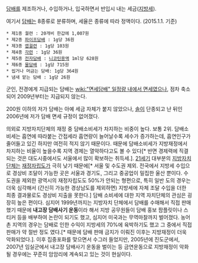 [[담배]]를 제조하거나, 수입하거나, 입국하면서 반입시 내는 세금([[지방세]]).

여기서 [[담배]]는 8종류로 분류하며, 세율은 종류에 따라 정액이다. (2015.1.1. 기준)
 * 제1종 궐련 : 20개비 한갑에 1,007원
 * 제2종 [[파이프 담배|파이프담배]] : 1g당 36원
 * 제3종 [[시가|엽궐련]] : 1g당 103원
 * 제4종 [[롤링 타바코|각련]] : 1g당 36원
 * 제5종 [[전자담배]] : [[니코틴]]용액 1ml당 628원
 * 제6종 [[물담배]] : 1g당 715원
 * 씹거나 머금는 담배: 1g당 364원
 * 냄새 맡는 담배 : 1g당 26원

군인, 전경에게 지급되는 담배는 [[wiki:"면세담배" 일정량 내에서 면세]]였으나, 점차 축소되어 2009년부터는 지급되지 않는다.

200원 이하의 저가 담배는 아예 세금 자체가 붙지 않았으나, [[솔]]이 단종되고 난 뒤인 2006년에 저가 담배 면세 규정이 없어졌다.

의외로 지방자치단체의 재정 중 담배소비세가 차지하는 비중이 높다. 보통 2위. 담배소비세는 흡연에 따라붙는 간접세라 흡연량이 늘어날수록 세수가 증가하는데, 흡연인구가 줄어들고 있긴 하지만 여전히 적지 않기 때문이다. 때문에 담배소비세가 지방재정에서 차지하는 비율이 높을수록 지역 경제는 열악하다고도 볼 수 있다[* 반면 경제력에 직결되는 것은 대도시중에서도 서울에서 많이 확보하는 취득세.]. [[21세기]] 대부분의 [[지방자치단체]]는 [[재정자립도]]가 극히 낮기 때문에[* 서울 및 수도권 제외. 전국에서 지방세 수입으로 경상비 조달이 가능한 곳은 서울과 경기도, 그리고 중공업이 밀집한 울산 뿐이다. 수도권을 제외한 광역시의 재정자립도도 50%가 안되는 형편으로, 특히 일반 도의 경우는 더욱 심각해서 (간신히 가능한 경상남도를 제외하면) 지방세에 자체 조달 수입을 더한 최종 결과물로도 경상비 지출을 못한다.] 담배 소비세에 대한 지역 자치단체의 관심은 굉장히 높은 편이다. 심지어 1999년까지는 지방자치 단체에서 담배를 수매해서 직접 판매했기 때문에 '''내고장 담배사기 운동'''이라 해서 지방 공무원들이 담배 홍보 팜플릿이나 스티커 등을 배부하여 논란이 되기도 했고, 심지어 미국과는 무역마찰까지 벌어졌다. 농어촌 지역의 경우는 담배로 인한 수익이 지방세의 70%에 육박하기도 했고 그 중에서 직접 판매가 약 절반 정도 였다.[* 때문에 담배 판매 금지가 이뤄진 이후는 지방재정이 더욱 악화되었다.]. 이후 집중포화를 맞으면서 수그러 들었지만, 2005년에 진도군에서, 2007년 임실군에서 내고장 담배사기 운동을 벌이는 등 금연운동으로 지방재정이 악화될 경우에는 꾸준히 암암리에 계속되고 있는 것이 현실이다.    
